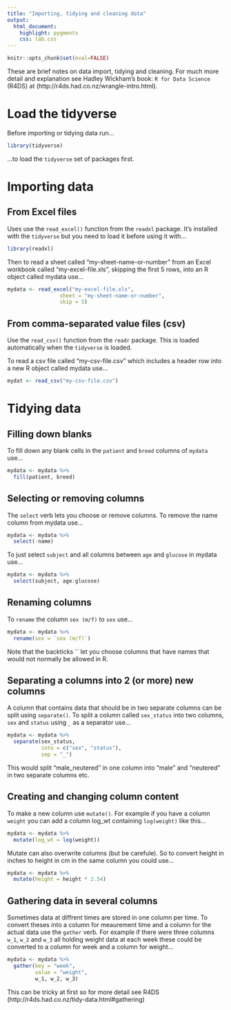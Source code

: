 ```yaml
---
title: "Importing, tidying and cleaning data"
output: 
  html_document:
    highlight: pygments
    css: lab.css
---
```


```r
knitr::opts_chunk$set(eval=FALSE)
```

These are brief notes on data import, tidying and cleaning. For much more detail and explanation see Hadley Wickham's book:
`R for Data Science` (R4DS) at (http://r4ds.had.co.nz/wrangle-intro.html).

# Load the tidyverse

Before importing or tidying data run...
```r
library(tidyverse)
```
...to load the `tidyverse` set of packages first.

# Importing data

## From Excel files

Uses use the `read_excel()` function from the `readxl` package. It's installed with the `tidyverse` but you need to load it before using it with...

```r
library(readxl)
```

Then to read a sheet called "my-sheet-name-or-number" from an Excel workbook called "my-excel-file.xls", skipping the first 5 rows, into an R object called mydata use... 

```r
mydata <- read_excel("my-excel-file.xls",
                 sheet = "my-sheet-name-or-number",
                 skip = 5)
```

## From comma-separated value files (csv)

Use the `read_csv()` function from the `readr` package. This is loaded automatically when the `tidyverse` is loaded.

To read a csv file called "my-csv-file.csv" which includes a header row into a new R object called mydata use...

```r
mydat <- read_csv("my-csv-file.csv")
```

# Tidying data

## Filling down blanks
To fill down any blank cells in the `patient` and `breed` columns of `mydata` use...

```r
mydata <- mydata %>% 
  fill(patient, breed)
```

## Selecting or removing columns

The `select` verb lets you choose or remove columns. To remove the name column from mydata use...

```r
mydata <- mydata %>% 
  select(-name)
```

To just select `subject` and all columns between `age` and `glucose` in mydata use...

```r
mydata <- mydata %>% 
  select(subject, age:glucose)
```

## Renaming columns

To `rename` the column `sex (m/f)` to `sex` use...
```r
mydata <- mydata %>% 
  rename(sex = `sex (m/f)`)
```
Note that the backticks `` let you choose columns that have names that would not normally be allowed in R.

## Separating a columns into 2 (or more) new columns

A column that contains data that should be in two separate columns can be split using `separate()`. To split a column called `sex_status` into two columns, `sex` and `status` using `_` as a separator use...

```r
mydata <- mydata %>% 
  separate(sex_status,
           into = c("sex", "status"),
           sep = "_")
```

This would split "male_neutered" in one column into "male" and "neutered" in two separate columns etc.

## Creating and changing column content

To make a new column use `mutate()`. For example if you have a column `weight` you can add a column log_wt containing `log(weight)` like this...

```r
mydata <- mydata %>% 
  mutate(log_wt = log(weight))
```

Mutate can also overwrite columns (but be carefule). So to convert height in inches to height in cm in the same column you could use...

```r
mydata <- mydata %>% 
  mutate(height = height * 2.54)
```

## Gathering data in several columns
Sometimes data at diffrent times are stored in one column per time. To convert theses into a column for meaurement time and a column for the actual data use the `gather` verb. For example if there were three columns `w_1`, `w_2` and `w_3` all holding weight data at each week these could be converted to a column for week and a column for weight...

```r
mydata <- mydata %>% 
  gather(key = "week",
         value = "weight",
         w_1, w_2, w_3)
```

This can be tricky at first so for more detail see R4DS (http://r4ds.had.co.nz/tidy-data.html#gathering)









